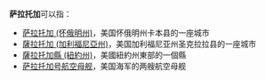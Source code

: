 '''萨拉托加'''可以指：

*[[萨拉托加_(怀俄明州)|萨拉托加 (怀俄明州)]]，美国怀俄明州卡本县的一座城市
*[[薩拉托加_(加利福尼亞州)|薩拉托加 (加利福尼亞州)]]，美国加利福尼亚州圣克拉拉县的一座城市
*[[薩拉托加縣_(紐約州)|薩拉托加縣 (紐約州)]]，美國紐約州東部的一個縣
*[[萨拉托加号航空母舰|萨拉托加号航空母舰]]，美国海军的两艘航空母舰

{{Disambig|Cat=四字消歧义}}